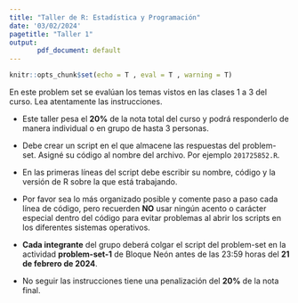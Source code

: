 ```yaml
---
title: "Taller de R: Estadística y Programación"
date: '03/02/2024'
pagetitle: "Taller 1"
output: 
       pdf_document: default
---
```


<!-- Configuracion de la consola de R -->

```r
knitr::opts_chunk$set(echo = T , eval = T , warning = T)
```

En este problem set se evalúan los temas vistos en las clases 1 a 3 del curso. Lea atentamente las instrucciones.

<!----------------------------------------------------------------------------->

```{=tex}
\begin{center} \textcolor{blue}{\subsection{Instrucciones}} \end{center}
```
-   Este taller pesa el **20%** de la nota total del curso y podrá responderlo de manera individual o en grupo de hasta 3 personas. 

- Debe crear un script en el que almacene las respuestas del problem-set. Asigné su código al nombre del archivo. Por ejemplo `201725852.R`.

- En las primeras líneas del script debe escribir su nombre, código y la versión de R sobre la que está trabajando.

-   Por favor sea lo más organizado posible y comente paso a paso cada línea de código, pero recuerden **NO** usar ningún acento o carácter especial dentro del código para evitar problemas al abrir los scripts en los diferentes sistemas operativos.

-   **Cada integrante** del grupo deberá colgar el script del problem-set en la actividad **problem-set-1** de Bloque Neón antes de las 23:59 horas del **21 de febrero de 2024**.

-   No seguir las instrucciones tiene una penalización del **20%** de la nota final.

<!----------------------------------------------------------------------------->
```{=tex}
\begin{center} \textcolor{blue}{\section{Problem-set}} \end{center}
```

<!----------------->
\section{Introducción a R: Operadores y Funciones}

\begin{itemize}
\item \textbf{Operadores aritméticos:} Realize una operación que calcule el resultado de \(7\) elevado a la potencia de \(3\).

\item \textbf{Operador lógico:} Escribe un ejemplo de una expresión que utilice un operador lógico para verificar si el valor de \(2\) es mayor que \(10\).

\item \textbf{Instalación y llamada de una librería:} Instala y llama a la librería \texttt{dplyr} en R. Puede usar la librería `pacman` o alternativamente, utilize las funciones \texttt{install.packages()} y \texttt{require()}.

\item \textbf{Obtener información sobre una función:} Utilizando la función de ayuda, obtén información sobre la función \texttt{sum()} y muestra un ejemplo de cómo se usa.
\end{itemize}

<!----------------->
\section{Fundamentos de programación: Objetos y Workspace}

\begin{itemize}
\item \textbf{Creación y eliminación de objetos en el workspace:} Crea un objeto llamado \texttt{mi\_numero} y asígnale el valor numérico \(25\) y otro obeto llamado \texttt{mi\_numero\_2} que sea igual al objeto \texttt{mi\_numero} a la potencia de \(2\). Ahora elimine el objeto \texttt{mi\_numero} del workspace utilizando las funciones vistas en clase.

\item \textbf{Mostrar lista de objetos en el workspace:} Muestra el código que permite imprimir la lista de todos los objetos disponibles en el workspace.

\item \textbf{Guardar el contenido del workspace en un archivo:} Explica con un ejemplo cómo se guarda el contenido del workspace en un archivo llamado \texttt{"backup.RData"}. (**Hint:** Use la función \texttt{save.image()})
\end{itemize}

<!----------------->
\section{Estructura de datos en R: Vectores y Dataframes}

\begin{itemize}
\item \textbf{Creación de un vector:} Cree un vector llamado \texttt{mi\_vector} que contenga los nombres de los días de la semana.

\item \textbf{Creación de una matriz numérica:} Defina una matriz \texttt{mi\_matriz} de \(3\) filas y \(2\) columnas con valores numéricos de tu elección.

\item \textbf{Creación de un dataframe y acceso a columna:} Cree un dataframe llamado \texttt{mi\_dataframe} con dos columnas: "nombre" y "edad", y agrega algunos datos.

\item \textbf{Tibbles:} Convierta \texttt{mi\_dataframe} en un tibble y muestra cómo se accede a la columna "nombre".
\end{itemize}

<!----------------->
\section{Estructura de datos en R: Listas y Manipulación}

\begin{itemize}
\item \textbf{Creación de una lista:} Genere una lista llamada \texttt{mi\_lista} que contenga un vector numérico, un dataframe y un valor lógico.

\item \textbf{Acceso a elementos de una lista:} Explique con un ejemplo cómo acceder al segundo elemento del vector dentro de \texttt{mi\_lista}.

\item \textbf{Combinación de listas:} Genere dos listas vacias y llamelas \texttt{lista1} y \texttt{lista2}, luego combinelas en una nueva lista llamada \texttt{lista\_combinada}.

\item \textbf{Lista de listas:} Crea una lista de listas donde cada elemento sea una lista que contenga un vector de nombres y un dataframe. Puede usar los objetos \texttt{mi\_dataframe} y \texttt{mi\_vector}.
\end{itemize}



